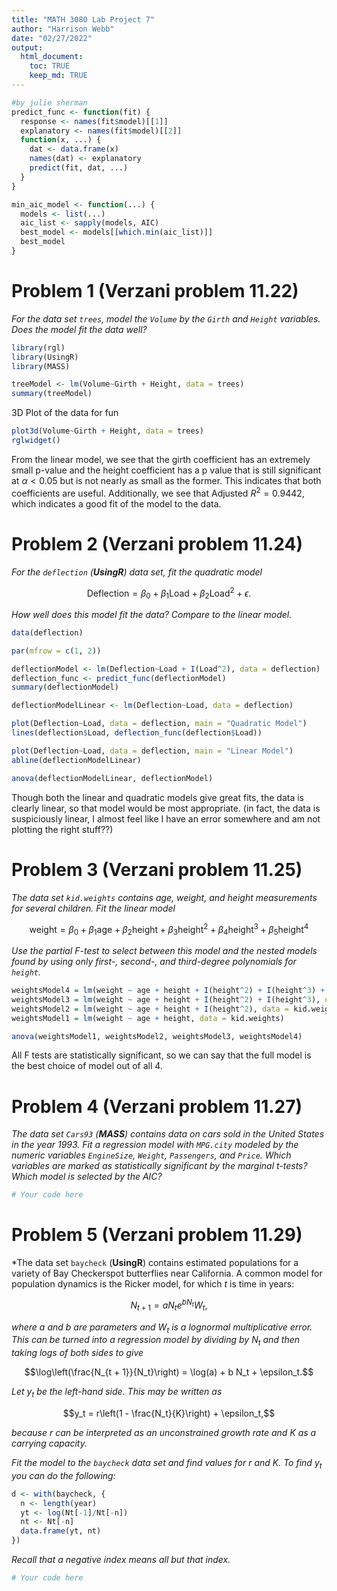 ```yaml
---
title: "MATH 3080 Lab Project 7"
author: "Harrison Webb"
date: "02/27/2022"
output:
  html_document:
    toc: TRUE
    keep_md: TRUE
---
```


```r
#by julie sherman
predict_func <- function(fit) {
  response <- names(fit$model)[[1]]
  explanatory <- names(fit$model)[[2]]
  function(x, ...) {
    dat <- data.frame(x)
    names(dat) <- explanatory
    predict(fit, dat, ...)
  }
}

min_aic_model <- function(...) {
  models <- list(...)
  aic_list <- sapply(models, AIC)
  best_model <- models[[which.min(aic_list)]]
  best_model
}
```

# Problem 1 (Verzani problem 11.22)

*For the data set `trees`, model the `Volume` by the `Girth` and `Height`
variables. Does the model fit the data well?*

```r
library(rgl)
library(UsingR)
library(MASS)
```


```r
treeModel <- lm(Volume~Girth + Height, data = trees)
summary(treeModel)
```
3D Plot of the data for fun
```r

plot3d(Volume~Girth + Height, data = trees)
rglwidget()
```

From the linear model, we see that the girth coefficient has an extremely small p-value and the height coefficient has a p value that is still significant at $\alpha < 0.05$ but is not nearly as small as the former. This indicates that both coefficients are useful. Additionally, we see that $\text{Adjusted }R^2 = 0.9442$, which indicates a good fit of the model to the data.
</br>

# Problem 2 (Verzani problem 11.24)

*For the `deflection` (**UsingR**) data set, fit the quadratic model*

$$\text{Deflection} = \beta_0 + \beta_1 \text{Load} + \beta_2 \text{Load}^2 +
\epsilon.$$

*How well does this model fit the data? Compare to the linear model.*

```r
data(deflection)

par(mfrow = c(1, 2))

deflectionModel <- lm(Deflection~Load + I(Load^2), data = deflection)
deflection_func <- predict_func(deflectionModel)
summary(deflectionModel)

deflectionModelLinear <- lm(Deflection~Load, data = deflection)

plot(Deflection~Load, data = deflection, main = "Quadratic Model")
lines(deflection$Load, deflection_func(deflection$Load))

plot(Deflection~Load, data = deflection, main = "Linear Model")
abline(deflectionModelLinear)

anova(deflectionModelLinear, deflectionModel)
```
Though both the linear and quadratic models give great fits, the data is clearly linear, so that model would be most appropriate. (in fact, the data is suspiciously linear, I almost feel like I have an error somewhere and am not plotting the right stuff??)

# Problem 3 (Verzani problem 11.25)

*The data set `kid.weights` contains age, weight, and height measurements for
several children. Fit the linear model*

$$\text{weight} = \beta_0 + \beta_1 \text{age} + \beta_2 \text{height} + \beta_3
\text{height}^2 + \beta_4 \text{height}^3 + \beta_5 \text{height}^4$$

*Use the partial $F$-test to select between this model and the nested models
found by using only first-, second-, and third-degree polynomials for `height`.*

```r
weightsModel4 = lm(weight ~ age + height + I(height^2) + I(height^3) + I(height^4), data = kid.weights)
weightsModel3 = lm(weight ~ age + height + I(height^2) + I(height^3), data = kid.weights)
weightsModel2 = lm(weight ~ age + height + I(height^2), data = kid.weights)
weightsModel1 = lm(weight ~ age + height, data = kid.weights)

anova(weightsModel1, weightsModel2, weightsModel3, weightsModel4)
```
All F tests are statistically significant, so we can say that the full model is the best choice of model out of all 4.

# Problem 4 (Verzani problem 11.27)

*The data set `Cars93` (**MASS**) contains data on cars sold in the United
States in the year 1993. Fit a regression model with `MPG.city` modeled by the
numeric variables `EngineSize`, `Weight`, `Passengers`, and `Price`. Which
variables are marked as statistically significant by the marginal $t$-tests?
Which model is selected by the AIC?*

```r
# Your code here
```

# Problem 5 (Verzani problem 11.29)

*The data set `baycheck` (**UsingR**) contains estimated populations for a
variety of Bay Checkerspot butterflies near California. A common model for
population dynamics is the Ricker model, for which $t$ is time in years:

$$N_{t + 1} = aN_t e^{bN_t} W_t,$$

*where $a$ and $b$ are parameters and $W_t$ is a lognormal multiplicative error.
This can be turned into a regression model by dividing by $N_t$ and then taking
logs of both sides to give*

$$\log\left(\frac{N_{t + 1}}{N_t}\right) = \log(a) + b N_t + \epsilon_t.$$

*Let $y_t$ be the left-hand side. This may be written as*

$$y_t = r\left(1 - \frac{N_t}{K}\right) + \epsilon_t,$$

*because $r$ can be interpreted as an unconstrained growth rate and $K$ as a
carrying capacity.*

*Fit the model to the `baycheck` data set and find values for $r$ and $K$. To
find $y_t$ you can do the following:*

```r
d <- with(baycheck, {
  n <- length(year)
  yt <- log(Nt[-1]/Nt[-n])
  nt <- Nt[-n]
  data.frame(yt, nt)
})
```

*Recall that a negative index means all but that index.*

```r
# Your code here
```


